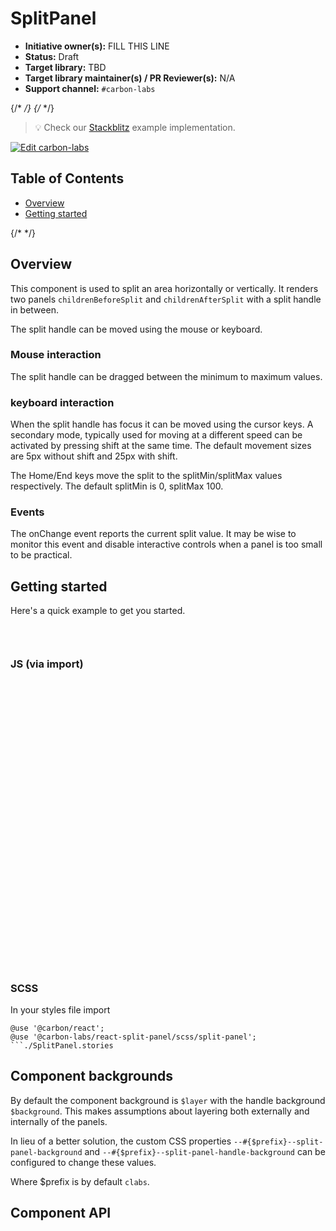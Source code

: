 
<Meta isTemplate />

# SplitPanel

- **Initiative owner(s):** FILL THIS LINE
- **Status:** Draft
- **Target library:** TBD
- **Target library maintainer(s) / PR Reviewer(s):** N/A
- **Support channel:** `#carbon-labs`

{/* <!-- START doctoc generated TOC please keep comment here to allow auto update --> */}
{/* <!-- DON'T EDIT THIS SECTION, INSTEAD RE-RUN doctoc TO UPDATE --> */}

> 💡 Check our
> [Stackblitz](https://stackblitz.com/github/carbon-design-system/carbon-labs/tree/main/examples/react/SplitPanel)
> example implementation.

[![Edit carbon-labs](https://developer.stackblitz.com/img/open_in_stackblitz.svg)](https://stackblitz.com/github/carbon-design-system/carbon-labs/tree/main/examples/react/SplitPanel)

## Table of Contents

- [Overview](#overview)
- [Getting started](#getting-started)

{/* <!-- END doctoc generated TOC please keep comment here to allow auto update --> */}

## Overview

This component is used to split an area horizontally or vertically. It renders
two panels `childrenBeforeSplit` and `childrenAfterSplit` with a split handle in
between.

The split handle can be moved using the mouse or keyboard.

### Mouse interaction

The split handle can be dragged between the minimum to maximum values.

### keyboard interaction

When the split handle has focus it can be moved using the cursor keys. A
secondary mode, typically used for moving at a different speed can be activated
by pressing shift at the same time. The default movement sizes are 5px without
shift and 25px with shift.

The Home/End keys move the split to the splitMin/splitMax values respectively.
The default splitMin is 0, splitMax 100.

### Events

The onChange event reports the current split value. It may be wise to monitor
this event and disable interactive controls when a panel is too small to be
practical.

<Canvas of={SplitPanelStories.Default} />

## Getting started

Here's a quick example to get you started.

```bash
yarn add @carbon/react
yarn add @carbon-labs/react-split-panel
```

### JS (via import)

```javascript
import { SplitPanel } from '@carbon-labs/react-split-panel/es/index';

function App() {
  return (
    <SplitPanel
      childrenBeforeSplit={
        <div>
          <h2>Children before split</h2>
          <ul>
            <li>One</li>
            <li>Two</li>
            <li>Three</li>
          </ul>
        </div>
      }
      childrenAfterSplit={
        <div>
          <h2>Children after split</h2>
          <ul>
            <li>Apple</li>
            <li>Banana</li>
            <li>Pear</li>
          </ul>
        </div>
      }
      {...args}
    />
  );
}

export default App;
```

### SCSS

In your styles file import

````
@use '@carbon/react';
@use '@carbon-labs/react-split-panel/scss/split-panel';
```./SplitPanel.stories
````

## Component backgrounds

By default the component background is `$layer` with the handle background
`$background`. This makes assumptions about layering both externally and
internally of the panels.

In lieu of a better solution, the custom CSS properties
`--#{$prefix}--split-panel-background` and
`--#{$prefix}--split-panel-handle-background` can be configured to change these
values.

Where $prefix is by default `clabs`.

## Component API

<ArgTypes />
